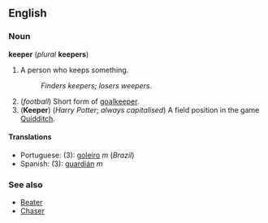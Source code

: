 ==English==
===Noun===
'''keeper''' (''plural'' '''keepers''')

#A person who keeps something.
#:''Finders keepers; losers weepers.''
#(''football'') Short form of [[goalkeeper]].
#('''Keeper''') (''Harry Potter''; ''always capitalised'') A field position in the game [[Quidditch]].

====Translations====
*Portuguese: (3): [[goleiro]] ''m'' (''Brazil'')
*Spanish: (3): [[guardián]] ''m''

===See also===
*[[Beater]]
*[[Chaser]]